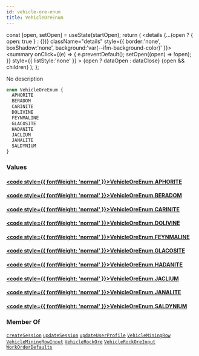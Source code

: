 ```yaml
---
id: vehicle-ore-enum
title: VehicleOreEnum
---
```









  const [open, setOpen] = useState(startOpen);
  return (
    <details {...(open ? { open: true } : {})} className="details" style={{ border:'none', boxShadow:'none', background:'var(--ifm-background-color)' }}>
      <summary
        onClick={(e) => {
          e.preventDefault();
          setOpen((open) => !open);
        }}
        style={{ listStyle:'none' }}
      >
      {open ? dataOpen : dataClose}
      </summary>
      {open && children}
    </details>
  );
};








No description


```graphql
enum VehicleOreEnum {
  APHORITE
  BERADOM
  CARINITE
  DOLIVINE
  FEYNMALINE
  GLACOSITE
  HADANITE
  JACLIUM
  JANALITE
  SALDYNIUM
}
```




### Values

#### [<code style={{ fontWeight: 'normal' }}>VehicleOreEnum.<b>APHORITE</b></code>](#)  



#### [<code style={{ fontWeight: 'normal' }}>VehicleOreEnum.<b>BERADOM</b></code>](#)  



#### [<code style={{ fontWeight: 'normal' }}>VehicleOreEnum.<b>CARINITE</b></code>](#)  



#### [<code style={{ fontWeight: 'normal' }}>VehicleOreEnum.<b>DOLIVINE</b></code>](#)  



#### [<code style={{ fontWeight: 'normal' }}>VehicleOreEnum.<b>FEYNMALINE</b></code>](#)  



#### [<code style={{ fontWeight: 'normal' }}>VehicleOreEnum.<b>GLACOSITE</b></code>](#)  



#### [<code style={{ fontWeight: 'normal' }}>VehicleOreEnum.<b>HADANITE</b></code>](#)  



#### [<code style={{ fontWeight: 'normal' }}>VehicleOreEnum.<b>JACLIUM</b></code>](#)  



#### [<code style={{ fontWeight: 'normal' }}>VehicleOreEnum.<b>JANALITE</b></code>](#)  



#### [<code style={{ fontWeight: 'normal' }}>VehicleOreEnum.<b>SALDYNIUM</b></code>](#)  







### Member Of

[`createSession`](/api/operations/mutations/create-session.mdx)  <Badge class="badge badge--secondary badge--relation" text="mutation"/><Bullet />[`updateSession`](/api/operations/mutations/update-session.mdx)  <Badge class="badge badge--secondary badge--relation" text="mutation"/><Bullet />[`updateUserProfile`](/api/operations/mutations/update-user-profile.mdx)  <Badge class="badge badge--secondary badge--relation" text="mutation"/><Bullet />[`VehicleMiningRow`](/api/types/objects/vehicle-mining-row.mdx)  <Badge class="badge badge--secondary badge--relation" text="object"/><Bullet />[`VehicleMiningRowInput`](/api/types/inputs/vehicle-mining-row-input.mdx)  <Badge class="badge badge--secondary badge--relation" text="input"/><Bullet />[`VehicleRockOre`](/api/types/objects/vehicle-rock-ore.mdx)  <Badge class="badge badge--secondary badge--relation" text="object"/><Bullet />[`VehicleRockOreInput`](/api/types/inputs/vehicle-rock-ore-input.mdx)  <Badge class="badge badge--secondary badge--relation" text="input"/><Bullet />[`WorkOrderDefaults`](/api/types/objects/work-order-defaults.mdx)  <Badge class="badge badge--secondary badge--relation" text="object"/>